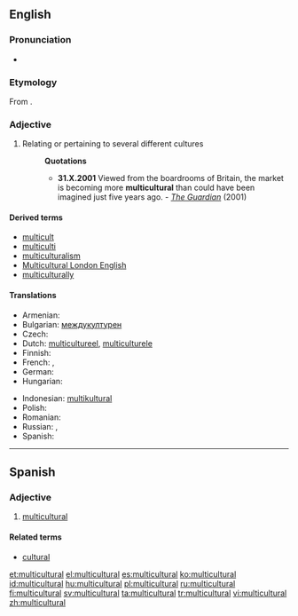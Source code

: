 ==English==

===Pronunciation=== 
* {{IPA|/ˌmʌltiˈkʌltʃəɹəl/|lang=en}} 

===Etymology===
From {{prefix|multi|cultural|lang=en}}.

===Adjective===
{{en-adj}}

# Relating or pertaining to several different cultures
#: '''Quotations'''
#:* '''31.X.2001''' Viewed from the boardrooms of Britain, the market is becoming more '''multicultural''' than could have been imagined just five years ago. - ''[http://www.guardian.co.uk/racism/Story/0,2763,583454,00.html The Guardian]'' (2001)

====Derived terms====
* [[multicult]]
* [[multiculti]]
* [[multiculturalism]]
* [[Multicultural London English]]
* [[multiculturally]]

====Translations====
{{trans-top|relating to several different cultures}}
* Armenian: {{t|hy|բազմամշակութային|tr=bazmamšakutʿayin|sc=Armn}}
* Bulgarian: [[междукултурен]] {{m}}
* Czech: {{t|cs|multikulturní}}
* Dutch: [[multicultureel]], [[multiculturele]]
* Finnish: {{t-|fi|monikulttuurinen}}
* French: {{t-|fr|multiculturel|m}}, {{t+|fr|multiculturelle|f}}
* German: {{t+|de|multikulturell}}
* Hungarian: {{t|hu|multikulturális }}
{{trans-mid}}
* Indonesian: [[multikultural]]
* Polish: {{t|pl|wielokulturowy|m}}
* Romanian: {{t|ro|multicultural}}
* Russian: {{t|ru|мультикультурный|tr=mulʹtikulʹtúrnyj|sc=Cyrl}}, {{t|ru|относящийся к разным культурам|tr=otnosjáščijsja k ráznym kulʹtúram|sc=Cyrl}}
* Spanish: {{t+|es|multicultural}}
{{trans-bottom}}

----

==Spanish==

===Adjective===
{{es-adj|pl=multiculturales}}

# [[#English|multicultural]]

====Related terms====
* [[cultural]]

[[et:multicultural]]
[[el:multicultural]]
[[es:multicultural]]
[[ko:multicultural]]
[[id:multicultural]]
[[hu:multicultural]]
[[pl:multicultural]]
[[ru:multicultural]]
[[fi:multicultural]]
[[sv:multicultural]]
[[ta:multicultural]]
[[tr:multicultural]]
[[vi:multicultural]]
[[zh:multicultural]]